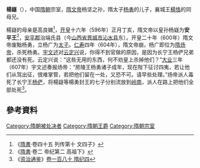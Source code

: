 '''楊嶷'''（{{bd|6世纪||607年||catIdx=Y}}），中国[[隋朝|隋朝]]宗室，[[隋文帝|隋文帝]]杨坚之孙，隋太子[[楊勇_(隋朝)|杨勇]]的儿子，襄城王[[楊恪|楊恪]]的同母兄。

楊嶷的母亲是高良娣<ref>《[[隋書|隋書]]·卷四十五 列传第十 文四子》</ref>，[[开皇|开皇]]十六年（596年）正月丁亥，隋文帝以皇孙杨嶷为'''安平王'''<ref>《[[隋書|隋書]]·卷二 帝纪第二 高祖下》</ref>，[[安平郡_(北魏)|安平郡]]治端氏县（今[[山西省|山西省]][[晋城市|晋城市]][[沁水县|沁水县]]东）。开皇二十年（600年）隋文帝废黜杨勇，立杨广为[[太子|太子]]。[[仁寿_(隋朝)|仁寿]]四年（604年），隋文帝崩，杨广即位为[[隋炀帝|隋炀帝]]，杀死杨勇。[[宇文述|宇文述]]对[[云定兴|云定兴]]说，你得不到官做的原因，是因为长宁王杨俨兄弟都还没有死。云定兴说：“这些无用的东西，何不劝皇上杀掉他们？”[[大业_(年号)|大业]]三年（607年）宇文述奏报炀帝：“房陵王杨勇诸子成年，现在陛下征讨四夷，若让他们从驾出征，很难掌管，若把他们留在一处，又恐不可。请早些处理。”炀帝派人毒死了长宁王[[杨俨|杨俨]]，将楊嶷等楊勇封王的七子分别流放到[[岭南|岭南]]，派人在路上把他们全部处死<ref>《[[资治通鉴|资治通鉴]]》[[s:資治通鑑/卷180|卷一百八十 隋纪四]]</ref>。

== 參考資料 ==
{{reflist}}

{{DEFAULTSORT:Y}}

[[Category:隋朝被处决者|Category:隋朝被处决者]]
[[Category:隋朝王爵|Category:隋朝王爵]]
[[Category:隋朝宗室|Category:隋朝宗室]]